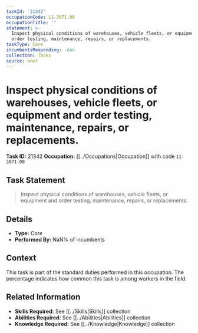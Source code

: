 ```yaml
---
taskId: '21342'
occupationCode: 11-3071.00
occupationTitle: ''
statement: >-
  Inspect physical conditions of warehouses, vehicle fleets, or equipment and
  order testing, maintenance, repairs, or replacements.
taskType: Core
incumbentsResponding: .nan
collection: Tasks
source: onet
---
```

# Inspect physical conditions of warehouses, vehicle fleets, or equipment and order testing, maintenance, repairs, or replacements.

**Task ID:** 21342
**Occupation:** [[../Occupations|Occupation]] with code `11-3071.00`

## Task Statement

> Inspect physical conditions of warehouses, vehicle fleets, or equipment and order testing, maintenance, repairs, or replacements.

## Details

- **Type:** Core
- **Performed By:** NaN% of incumbents

## Context

This task is part of the standard duties performed in this occupation. The percentage indicates how common this task is among workers in the field.

## Related Information

- **Skills Required:** See [[../Skills|Skills]] collection
- **Abilities Required:** See [[../Abilities|Abilities]] collection
- **Knowledge Required:** See [[../Knowledge|Knowledge]] collection
